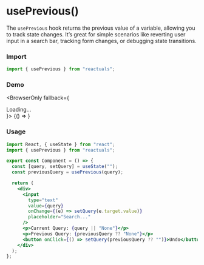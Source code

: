 # usePrevious()

The `usePrevious` hook returns the previous value of a variable, allowing you to track state changes. It’s great for simple scenarios like reverting user input in a search bar, tracking form changes, or debugging state transitions.

### Import

```jsx
import { usePrevious } from "reactuals";
```

### Demo


<BrowserOnly fallback={<div>Loading...</div>}>
  {() => <UsePreviousExample />}
</BrowserOnly>

### Usage

```jsx
import React, { useState } from "react";
import { usePrevious } from "reactuals";

export const Component = () => {
  const [query, setQuery] = useState("");
  const previousQuery = usePrevious(query);

  return (
    <div>
      <input
        type="text"
        value={query}
        onChange={(e) => setQuery(e.target.value)}
        placeholder="Search..."
      />
      <p>Current Query: {query || "None"}</p>
      <p>Previous Query: {previousQuery ?? "None"}</p>
      <button onClick={() => setQuery(previousQuery ?? "")}>Undo</button>
    </div>
  );
};
```
